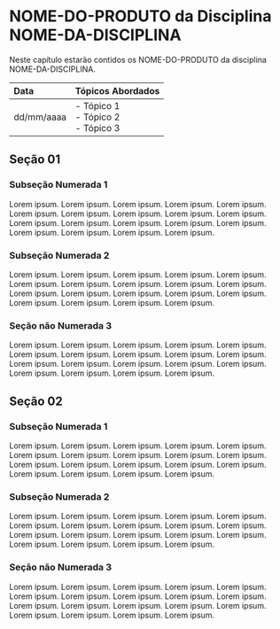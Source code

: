 # NOME-DO-PRODUTO da Disciplina NOME-DA-DISCIPLINA


Neste capítulo estarão contidos os NOME-DO-PRODUTO da disciplina NOME-DA-DISCIPLINA.

|Data|Tópicos Abordados|
|:--|:--|
|dd/mm/aaaa|- Tópico 1<br>- Tópico 2<br>- Tópico 3|

## Seção 01

### Subseção Numerada 1

Lorem ipsum. Lorem ipsum. Lorem ipsum. Lorem ipsum. Lorem ipsum. Lorem ipsum. Lorem ipsum. Lorem ipsum. Lorem ipsum. Lorem ipsum. Lorem ipsum. Lorem ipsum. Lorem ipsum. Lorem ipsum. Lorem ipsum. Lorem ipsum. Lorem ipsum. Lorem ipsum. Lorem ipsum.

### Subseção Numerada 2

Lorem ipsum. Lorem ipsum. Lorem ipsum. Lorem ipsum. Lorem ipsum. Lorem ipsum. Lorem ipsum. Lorem ipsum. Lorem ipsum. Lorem ipsum. Lorem ipsum. Lorem ipsum. Lorem ipsum. Lorem ipsum. Lorem ipsum. Lorem ipsum. Lorem ipsum. Lorem ipsum. Lorem ipsum.

### Seção não Numerada 3 {-}

Lorem ipsum. Lorem ipsum. Lorem ipsum. Lorem ipsum. Lorem ipsum. Lorem ipsum. Lorem ipsum. Lorem ipsum. Lorem ipsum. Lorem ipsum. Lorem ipsum. Lorem ipsum. Lorem ipsum. Lorem ipsum. Lorem ipsum. Lorem ipsum. Lorem ipsum. Lorem ipsum. Lorem ipsum.

## Seção 02

### Subseção Numerada 1

Lorem ipsum. Lorem ipsum. Lorem ipsum. Lorem ipsum. Lorem ipsum. Lorem ipsum. Lorem ipsum. Lorem ipsum. Lorem ipsum. Lorem ipsum. Lorem ipsum. Lorem ipsum. Lorem ipsum. Lorem ipsum. Lorem ipsum. Lorem ipsum. Lorem ipsum. Lorem ipsum. Lorem ipsum.

### Subseção Numerada 2

Lorem ipsum. Lorem ipsum. Lorem ipsum. Lorem ipsum. Lorem ipsum. Lorem ipsum. Lorem ipsum. Lorem ipsum. Lorem ipsum. Lorem ipsum. Lorem ipsum. Lorem ipsum. Lorem ipsum. Lorem ipsum. Lorem ipsum. Lorem ipsum. Lorem ipsum. Lorem ipsum. Lorem ipsum.

### Seção não Numerada 3 {-}

Lorem ipsum. Lorem ipsum. Lorem ipsum. Lorem ipsum. Lorem ipsum. Lorem ipsum. Lorem ipsum. Lorem ipsum. Lorem ipsum. Lorem ipsum. Lorem ipsum. Lorem ipsum. Lorem ipsum. Lorem ipsum. Lorem ipsum. Lorem ipsum. Lorem ipsum. Lorem ipsum. Lorem ipsum.
